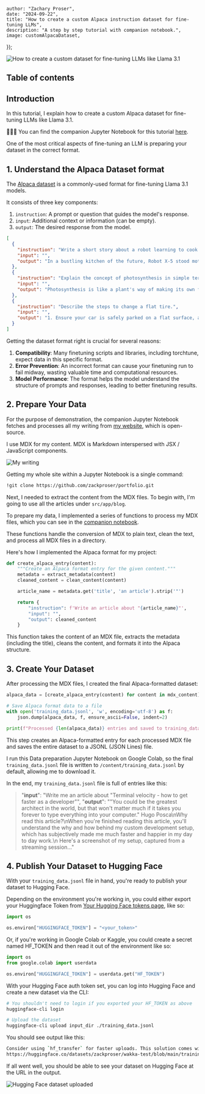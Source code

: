 



    author: "Zachary Proser",
    date: "2024-09-22",
    title: "How to create a custom Alpaca instruction dataset for fine-tuning LLMs",
    description: "A step by step tutorial with companion notebook.",
    image: customAlpacaDataset,
});

<Image src={customAlpacaDataset} alt="How to create a custom dataset for fine-tuning LLMs like Llama 3.1" />

## Table of contents


## Introduction 

In this tutorial, I explain how to create a custom Alpaca dataset for fine-tuning LLMs like Llama 3.1. 

📖🧑‍💻 You can find the companion Jupyter Notebook for this tutorial [here](https://github.com/zackproser/create-custom--alpaca-dataset.ipynb).

One of the most critical aspects of fine-tuning an LLM is preparing your dataset in the correct format. 


## 1. Understand the Alpaca Dataset format

The [Alpaca dataset](https://huggingface.co/datasets/tatsu-lab/alpaca) is a commonly-used format for fine-tuning Llama 3.1 models.

It consists of three key components:

1. `instruction`: A prompt or question that guides the model's response.
2. `input`: Additional context or information (can be empty).
3. `output`: The desired response from the model.

```json
[
  {
    "instruction": "Write a short story about a robot learning to cook.",
    "input": "",
    "output": "In a bustling kitchen of the future, Robot X-5 stood motionless, its optical sensors fixed on the sizzling pan before it. 'Crack two eggs,' the recipe instructed. With precision, X-5 selected an egg from the carton, but its metallic fingers crushed the delicate shell, sending yolk dripping down its chassis. Undeterred, X-5 tried again, this time adjusting its grip strength. Success! The egg cracked perfectly into the pan. As the day progressed, X-5 learned to chop vegetables without pulverizing them and to measure ingredients with increasing accuracy. By evening, a slightly lopsided but edible omelet sat on a plate, steam rising from its golden surface. X-5's LED display flickered in what could only be described as pride. It had taken its first step in mastering the art of cooking, proving that even robots can find joy in creating something delicious."
  },
  {
    "instruction": "Explain the concept of photosynthesis in simple terms.",
    "input": "",
    "output": "Photosynthesis is like a plant's way of making its own food. Imagine plants as tiny factories that use sunlight as their power source. They take in water from the soil through their roots and carbon dioxide from the air through tiny holes in their leaves. Then, using the energy from sunlight, they mix these ingredients together to make glucose, which is a type of sugar that plants use for food. As a bonus, this process also produces oxygen, which is released into the air for us and other animals to breathe. So, in simple terms, photosynthesis is how plants turn sunlight, water, and air into food and oxygen."
  },
  {
    "instruction": "Describe the steps to change a flat tire.",
    "input": "",
    "output": "1. Ensure your car is safely parked on a flat surface, away from traffic. Turn on your hazard lights.\n2. Locate your spare tire, jack, and lug wrench in your vehicle.\n3. Loosen the lug nuts on the flat tire slightly, but don't remove them completely yet.\n4. Place the jack under the designated lifting point of your car and raise the vehicle until the flat tire is off the ground.\n5. Remove the lug nuts completely and take off the flat tire.\n6. Place the spare tire onto the wheel hub.\n7. Replace the lug nuts and tighten them by hand.\n8. Lower the car back to the ground using the jack.\n9. Use the lug wrench to fully tighten the lug nuts in a star pattern for even pressure.\n10. Store the flat tire, jack, and lug wrench back in your vehicle.\n11. Check the spare tire's pressure and drive carefully, following any speed restrictions for your specific type of spare tire."
  }
]
```

Getting the dataset format right is crucial for several reasons:

1. **Compatibility**: Many finetuning scripts and libraries, including torchtune, expect data in this specific format.
2. **Error Prevention**: An incorrect format can cause your finetuning run to fail midway, wasting valuable time and computational resources.
3. **Model Performance**: The format helps the model understand the structure of prompts and responses, leading to better finetuning results.

## 2. Prepare Your Data 

For the purpose of demonstration, the companion Jupyter Notebook fetches and processes all my writing from [my website](https://zackproser.com), which is open-source. 

I use MDX for my content. MDX is Markdown interspersed with JSX / JavaScript components.

<Image src={myWriting} alt="My writing" />

Getting my whole site within a Jupyter Notebook is a single command: 

```bash 
!git clone https://github.com/zackproser/portfolio.git
```

Next, I needed to extract the content from the MDX files. To begin with, I'm going to use all the articles under `src/app/blog`.

To prepare my data, I implemented a series of functions to process my MDX files, which you can see in the [companion notebook](https://github.com/zackproser/create-custom-alpaca-dataset/blob/main/create-custom-alpaca-dataset.ipynb).

These functions handle the conversion of MDX to plain text, clean the text, and process all MDX files in a directory.

Here's how I implemented the Alpaca format for my project:

```python
def create_alpaca_entry(content):
    """Create an Alpaca format entry for the given content."""
    metadata = extract_metadata(content)
    cleaned_content = clean_content(content)

    article_name = metadata.get('title', 'an article').strip('"')

    return {
        "instruction": f'Write an article about "{article_name}"',
        "input": "",
        "output": cleaned_content
    }
```

This function takes the content of an MDX file, extracts the metadata (including the title), cleans the content, and formats it into the Alpaca structure.

##  3. Create Your Dataset

After processing the MDX files, I created the final Alpaca-formatted dataset:

```python
alpaca_data = [create_alpaca_entry(content) for content in mdx_content]

# Save Alpaca format data to a file
with open('training_data.jsonl', 'w', encoding='utf-8') as f:
    json.dump(alpaca_data, f, ensure_ascii=False, indent=2)

print(f"Processed {len(alpaca_data)} entries and saved to training_data.jsonl")
```

This step creates an Alpaca-formatted entry for each processed MDX file and saves the entire dataset to a JSONL (JSON Lines) file.

I run this Data preparation Jupyter Notebook on Google Colab, so the final `training_data.jsonl` file is written to `/content/training_data.jsonl` by default, 
allowing me to download it.

In the end, my `training_data.jsonl` file is full of entries like this: 

>
> "**input**": "Write me an article about \"Terminal velocity - how to get faster as a developer\"", 
> "**output**": "\"You could be the greatest architect in the world, but that won't matter much if it takes you forever to type 
> everything into your computer.\" Hugo Posca\nWhy read this article?\nWhen you're finished reading this article, you'll understand 
> the why and how behind my custom development setup, which has subjectively made me much faster and happier in my day to day work.\n
> Here's a screenshot of my setup, captured from a streaming session..."
>

## 4. Publish Your Dataset to Hugging Face

With your `training_data.jsonl` file in hand, you're ready to publish your dataset to Hugging Face.

Depending on the environment you're working in, you could either export your Huggingface Token from [Your Hugging Face tokens page](https://huggingface.co/settings/tokens), like so: 

```python
import os

os.environ["HUGGINGFACE_TOKEN"] = "<your_token>"
```

Or, if you're working in Google Colab or Kaggle, you could create a secret named HF_TOKEN and then read it out of the environment like so: 

```python
import os
from google.colab import userdata

os.environ["HUGGINGFACE_TOKEN"] = userdata.get("HF_TOKEN")
```
With your Hugging Face auth token set, you can log into Hugging Face and create a new dataset via the CLI: 

```bash
# You shouldn't need to login if you exported your HF_TOKEN as above
huggingface-cli login

# Upload the dataset
huggingface-cli upload input_dir ./training_data.jsonl
```

You should see output like this: 

```bash
Consider using `hf_transfer` for faster uploads. This solution comes with some limitations. See https://huggingface.co/docs/huggingface_hub/hf_transfer for more details.
https://huggingface.co/datasets/zackproser/wakka-test/blob/main/training_data.json
```

If all went well, you should be able to see your dataset on Hugging Face at the URL in the output.

<Image src={huggingFaceDatasetUploaded} alt="Hugging Face dataset uploaded" />

